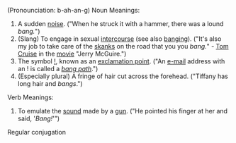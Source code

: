 (Pronounciation: b-ah-an-g)
Noun Meanings:
#A sudden [[noise]]. ("When he struck it with a hammer, there was a lound ''bang.''")
#(Slang) To engage in sexual [[intercourse]] (see also [[banging]]).  ("It's also my job to take care of the [[skanks]] on the road that you you ''bang.''" - [[Tom Cruise]] in the [[movie]] "Jerry McGuire.")
#The symbol [[!]], known as an [[exclamation point]]. ("An [[e-mail]] address with an ! is called a ''[[bang path]]''.")
#(Especially plural) A fringe of hair cut across the forehead. ("Tiffany has long hair and ''bangs''.")

Verb Meanings:
#To emulate the [[sound]] made by a [[gun]].  ("He pointed his finger at her and said, '<i>Bang!</i>'")
Regular conjugation